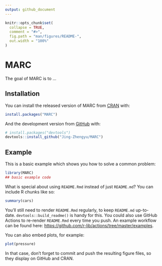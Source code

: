 ```yaml
---
output: github_document
---
```


<!-- README.md is generated from README.Rmd. Please edit that file -->

```r
knitr::opts_chunk$set(
  collapse = TRUE,
  comment = "#>",
  fig.path = "man/figures/README-",
  out.width = "100%"
)
```

# MARC

<!-- badges: start -->
<!-- badges: end -->

The goal of MARC is to ...

## Installation

You can install the released version of MARC from [CRAN](https://CRAN.R-project.org) with:

``` r
install.packages("MARC")
```

And the development version from [GitHub](https://github.com/) with:

``` r
# install.packages("devtools")
devtools::install_github("Jing-Zhengyu/MARC")
```
## Example

This is a basic example which shows you how to solve a common problem:

```r
library(MARC)
## basic example code
```

What is special about using `README.Rmd` instead of just `README.md`? You can include R chunks like so:

```r
summary(cars)
```

You'll still need to render `README.Rmd` regularly, to keep `README.md` up-to-date. `devtools::build_readme()` is handy for this. You could also use GitHub Actions to re-render `README.Rmd` every time you push. An example workflow can be found here: <https://github.com/r-lib/actions/tree/master/examples>.

You can also embed plots, for example:

```r
plot(pressure)
```

In that case, don't forget to commit and push the resulting figure files, so they display on GitHub and CRAN.
